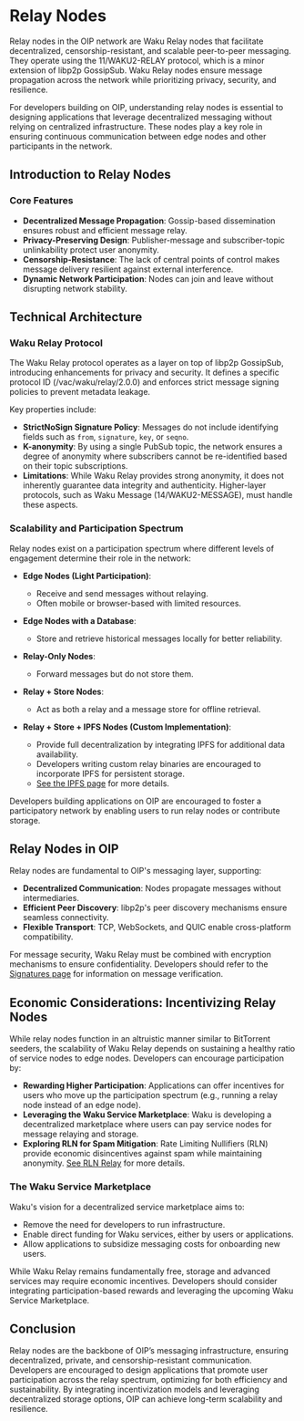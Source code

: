 # Relay Nodes

Relay nodes in the OIP network are Waku Relay nodes that facilitate decentralized, censorship-resistant, and scalable peer-to-peer messaging. They operate using the 11/WAKU2-RELAY protocol, which is a minor extension of libp2p GossipSub. Waku Relay nodes ensure message propagation across the network while prioritizing privacy, security, and resilience.

For developers building on OIP, understanding relay nodes is essential to designing applications that leverage decentralized messaging without relying on centralized infrastructure. These nodes play a key role in ensuring continuous communication between edge nodes and other participants in the network.

## Introduction to Relay Nodes

### Core Features
- **Decentralized Message Propagation**: Gossip-based dissemination ensures robust and efficient message relay.
- **Privacy-Preserving Design**: Publisher-message and subscriber-topic unlinkability protect user anonymity.
- **Censorship-Resistance**: The lack of central points of control makes message delivery resilient against external interference.
- **Dynamic Network Participation**: Nodes can join and leave without disrupting network stability.

## Technical Architecture

### Waku Relay Protocol
The Waku Relay protocol operates as a layer on top of libp2p GossipSub, introducing enhancements for privacy and security. It defines a specific protocol ID (/vac/waku/relay/2.0.0) and enforces strict message signing policies to prevent metadata leakage.

Key properties include:
- **StrictNoSign Signature Policy**: Messages do not include identifying fields such as `from`, `signature`, `key`, or `seqno`.
- **K-anonymity**: By using a single PubSub topic, the network ensures a degree of anonymity where subscribers cannot be re-identified based on their topic subscriptions.
- **Limitations**: While Waku Relay provides strong anonymity, it does not inherently guarantee data integrity and authenticity. Higher-layer protocols, such as Waku Message (14/WAKU2-MESSAGE), must handle these aspects.

### Scalability and Participation Spectrum
Relay nodes exist on a participation spectrum where different levels of engagement determine their role in the network:

- **Edge Nodes (Light Participation)**:
  - Receive and send messages without relaying.
  - Often mobile or browser-based with limited resources.

- **Edge Nodes with a Database**:
  - Store and retrieve historical messages locally for better reliability.

- **Relay-Only Nodes**:
  - Forward messages but do not store them.
  
- **Relay + Store Nodes**:
  - Act as both a relay and a message store for offline retrieval.

- **Relay + Store + IPFS Nodes (Custom Implementation)**:
  - Provide full decentralization by integrating IPFS for additional data availability.
  - Developers writing custom relay binaries are encouraged to incorporate IPFS for persistent storage.
  - [See the IPFS page](./ipfs.md) for more details.

Developers building applications on OIP are encouraged to foster a participatory network by enabling users to run relay nodes or contribute storage.

## Relay Nodes in OIP
Relay nodes are fundamental to OIP's messaging layer, supporting:
- **Decentralized Communication**: Nodes propagate messages without intermediaries.
- **Efficient Peer Discovery**: libp2p's peer discovery mechanisms ensure seamless connectivity.
- **Flexible Transport**: TCP, WebSockets, and QUIC enable cross-platform compatibility.

For message security, Waku Relay must be combined with encryption mechanisms to ensure confidentiality. Developers should refer to the [Signatures page](./signatures.md) for information on message verification.

## Economic Considerations: Incentivizing Relay Nodes
While relay nodes function in an altruistic manner similar to BitTorrent seeders, the scalability of Waku Relay depends on sustaining a healthy ratio of service nodes to edge nodes. Developers can encourage participation by:

- **Rewarding Higher Participation**: Applications can offer incentives for users who move up the participation spectrum (e.g., running a relay node instead of an edge node).
- **Leveraging the Waku Service Marketplace**: Waku is developing a decentralized marketplace where users can pay service nodes for message relaying and storage.
- **Exploring RLN for Spam Mitigation**: Rate Limiting Nullifiers (RLN) provide economic disincentives against spam while maintaining anonymity. [See RLN Relay](./waku2-rln-relay.md) for more details.

### The Waku Service Marketplace
Waku's vision for a decentralized service marketplace aims to:
- Remove the need for developers to run infrastructure.
- Enable direct funding for Waku services, either by users or applications.
- Allow applications to subsidize messaging costs for onboarding new users.

While Waku Relay remains fundamentally free, storage and advanced services may require economic incentives. Developers should consider integrating participation-based rewards and leveraging the upcoming Waku Service Marketplace.

## Conclusion
Relay nodes are the backbone of OIP’s messaging infrastructure, ensuring decentralized, private, and censorship-resistant communication. Developers are encouraged to design applications that promote user participation across the relay spectrum, optimizing for both efficiency and sustainability. By integrating incentivization models and leveraging decentralized storage options, OIP can achieve long-term scalability and resilience.


